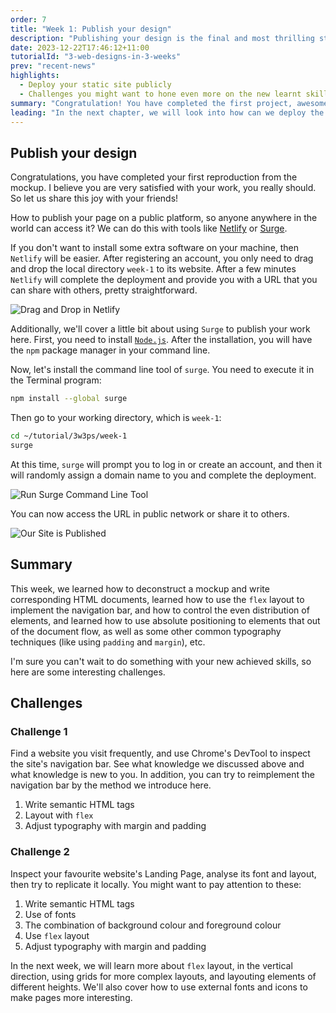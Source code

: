 ```yaml
---
order: 7
title: "Week 1: Publish your design"
description: "Publishing your design is the final and most thrilling step. Once published, your masterpiece can be accessed by anyone in the world. And the best part? With a few helpful tools, you can do this at no cost."
date: 2023-12-22T17:46:12+11:00
tutorialId: "3-web-designs-in-3-weeks"
prev: "recent-news"
highlights:
  - Deploy your static site publicly
  - Challenges you might want to hone even more on the new learnt skills
summary: "Congratulation! You have completed the first project, awesome work."
leading: "In the next chapter, we will look into how can we deploy the page we developed to public so everyone can access it."
---
```


## Publish your design

Congratulations, you have completed your first reproduction from the mockup. I believe you are very satisfied with your work, you really should. So let us share this joy with your friends!

How to publish your page on a public platform, so anyone anywhere in the world can access it? We can do this with tools like [Netlify](https://www.netlify.com/) or [Surge](https://surge.sh/).

If you don't want to install some extra software on your machine, then `Netlify` will be easier. After registering an account, you only need to drag and drop the local directory `week-1` to its website. After a few minutes `Netlify` will complete the deployment and provide you with a URL that you can share with others, pretty straightforward.

![Drag and Drop in Netlify](/tutorials/3-web-designs-in-3-weeks/week-1/netlify.png)

Additionally, we'll cover a little bit about using `Surge` to publish your work here. First, you need to install [`Node.js`](https://nodejs.org/en/). After the installation, you will have the `npm` package manager in your command line.

Now, let's install the command line tool of `surge`. You need to execute it in the Terminal program:

```sh
npm install --global surge
```

Then go to your working directory, which is `week-1`:

```sh
cd ~/tutorial/3w3ps/week-1
surge
```

At this time, `surge` will prompt you to log in or create an account, and then it will randomly assign a domain name to you and complete the deployment.

![Run Surge Command Line Tool](/tutorials/3-web-designs-in-3-weeks/week-1/surge-command-line.png)

You can now access the URL in public network or share it to others.

![Our Site is Published](/tutorials/3-web-designs-in-3-weeks/week-1/published.png)

## Summary

This week, we learned how to deconstruct a mockup and write corresponding HTML documents, learned how to use the `flex` layout to implement the navigation bar, and how to control the even distribution of elements, and learned how to use absolute positioning to elements that out of the document flow, as well as some other common typography techniques (like using `padding` and `margin`), etc.

I'm sure you can't wait to do something with your new achieved skills, so here are some interesting challenges.

## Challenges

### Challenge 1

Find a website you visit frequently, and use Chrome's DevTool to inspect the site's navigation bar. See what knowledge we discussed above and what knowledge is new to you. In addition, you can try to reimplement the navigation bar by the method we introduce here.

1. Write semantic HTML tags
1. Layout with `flex`
1. Adjust typography with margin and padding

### Challenge 2

Inspect your favourite website's Landing Page, analyse its font and layout, then try to replicate it locally. You might want to pay attention to these:

1. Write semantic HTML tags
1. Use of fonts
1. The combination of background colour and foreground colour
1. Use `flex` layout
1. Adjust typography with margin and padding

In the next week, we will learn more about `flex` layout, in the vertical direction, using grids for more complex layouts, and layouting elements of different heights. We'll also cover how to use external fonts and icons to make pages more interesting.
